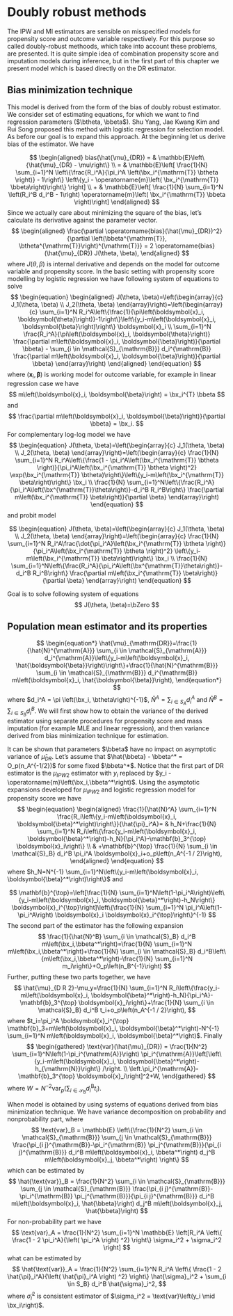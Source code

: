 # Doubly robust methods

The IPW and MI estimators are sensible on misspecified models for propensity score and outcome variable respectively. For this purpose so called doubly-robust methoods, which take into account these problems, are presented. It is quite simple idea of combination propensity score and imputation models during inference, but in the first part of this chapter we present model which is based directly on the DR estimator. 

## Bias minimization technique

This model is derived from the form of the bias of doubly robust estimator. We consider set of estimating equations, for which we want to find regression parameters ($\btheta, \bbeta$). Shu Yang, Jae Kwang Kim and Rui Song proposed this method with logistic regression for selection model. As before our goal is to expand this approach. At the beginning let us derive bias of the estimator. We have

$$
\begin{aligned}
bias(\hat{\mu}_{DR}) = & \mathbb{E}\left\{\hat{\mu}_{DR} - \mu\right\} \\ = & \mathbb{E}\left[ \frac{1}{N} \sum_{i=1}^N \left\{\frac{R_i^A}{\pi_i^A \left(\bx_i^{\mathrm{T}} \btheta \right)}  - 1\right\} \left\{y_i - \operatorname{m}\left( \bx_i^{\mathrm{T}} \bbeta\right)\right\} \right] \\ + & \mathbb{E}\left[  \frac{1}{N} \sum_{i=1}^N \left(R_i^B d_i^B - 1\right) \operatorname{m}\left( \bx_i^{\mathrm{T}} \bbeta \right)\right]
\end{aligned}
$$ Since we actually care about minimizing the square of the bias, let's calculate its derivative against the parameter vector. $$
\begin{aligned}
    \frac{\partial \operatorname{bias}(\hat{\mu}_{DR})^2}{\partial \left(\bbeta^{\mathrm{T}}, \btheta^{\mathrm{T}}\right)^{\mathrm{T}}} = 2 \operatorname{bias}(\hat{\mu}_{DR}) J(\theta, \beta),
\end{aligned}
$$ where $J(\theta, \beta)$ is internal derivative and depends on the model for outcome variable and propensity score. In the basic setting with propensity score modelling by logistic regression we have following system of equations to solve $$
\begin{equation}
\begin{aligned}
J(\theta, \beta)=\left(\begin{array}{c}
J_1(\theta, \beta) \\
J_2(\theta, \beta)
\end{array}\right)=\left(\begin{array}{c}
\sum_{i=1}^N R_i^A\left\{\frac{1}{\pi\left(\boldsymbol{x}_i, \boldsymbol{\theta}\right)}-1\right\}\left\{y_i-m\left(\boldsymbol{x}_i, \boldsymbol{\beta}\right)\right\} \boldsymbol{x}_i \\
\sum_{i=1}^N \frac{R_i^A}{\pi\left(\boldsymbol{x}_i, \boldsymbol{\theta}\right)} \frac{\partial m\left(\boldsymbol{x}_i, \boldsymbol{\beta}\right)}{\partial \bbeta}  - \sum_{i \in \mathcal{S}_{\mathrm{B}}} d_i^{\mathrm{B}} \frac{\partial m\left(\boldsymbol{x}_i, \boldsymbol{\beta}\right)}{\partial \bbeta} 
\end{array}\right)
\end{aligned}
\end{equation}
$$ where $\left(\boldsymbol{x}_i, \boldsymbol{\beta}\right)$ is working model for outcome variable, for example in linear regression case we have $$
m\left(\boldsymbol{x}_i, \boldsymbol{\beta}\right) = \bx_i^{T} \bbeta
$$ and $$
\frac{\partial m\left(\boldsymbol{x}_i, \boldsymbol{\beta}\right)}{\partial \bbeta} = \bx_i.
$$ For complementary log-log model we have $$
\begin{equation}
J(\theta, \beta)=\left(\begin{array}{c}
J_1(\theta, \beta) \\
J_2(\theta, \beta)
\end{array}\right)=\left(\begin{array}{c}
\frac{1}{N} \sum_{i=1}^N R_i^A\left\{\frac{1 - \pi_i^A\left(\bx_i^{\mathrm{T}} \btheta \right)}{\pi_i^A\left(\bx_i^{\mathrm{T}} \btheta \right)^2} \exp(\bx_i^{\mathrm{T}} \btheta)\right\}\left\{y_i-m\left(\bx_i^{\mathrm{T}} \beta\right)\right\} \bx_i \\
\frac{1}{N} \sum_{i=1}^N\left\{\frac{R_i^A}{\pi_i^A\left(\bx^{\mathrm{T}}\theta\right)}-d_i^B R_i^B\right\} \frac{\partial m\left(\bx_i^{\mathrm{T}} \beta\right)}{\partial \beta}
\end{array}\right)
\end{equation}
$$ and probit model

$$
\begin{equation}
J(\theta, \beta)=\left(\begin{array}{c}
J_1(\theta, \beta) \\
J_2(\theta, \beta)
\end{array}\right)=\left(\begin{array}{c}
\frac{1}{N} \sum_{i=1}^N R_i^A\frac{\dot{\pi_i^A}\left(\bx_i^{\mathrm{T}} \btheta \right)}{\pi_i^A\left(\bx_i^{\mathrm{T}} \btheta \right)^2} \left\{y_i-m\left(\bx_i^{\mathrm{T}} \beta\right)\right\} \bx_i \\
\frac{1}{N} \sum_{i=1}^N\left\{\frac{R_i^A}{\pi_i^A\left(\bx^{\mathrm{T}}\theta\right)}-d_i^B R_i^B\right\} \frac{\partial m\left(\bx_i^{\mathrm{T}} \beta\right)}{\partial \beta}
\end{array}\right)
\end{equation}
$$

Goal is to solve following system of equations $$
J(\theta, \beta)=\bZero
$$

## Population mean estimator and its properties

$$
\begin{equation*}
    \hat{\mu}_{\mathrm{DR}}=\frac{1}{\hat{N}^{\mathrm{A}}} \sum_{i \in \mathcal{S}_{\mathrm{A}}} d_i^{\mathrm{A}}\left\{y_i-m\left(\boldsymbol{x}_i, \hat{\boldsymbol{\beta}}\right)\right\}+\frac{1}{\hat{N}^{\mathrm{B}}} \sum_{i \in \mathcal{S}_{\mathrm{B}}} d_i^{\mathrm{B}} m\left(\boldsymbol{x}_i, \hat{\boldsymbol{\beta}}\right),
\end{equation*}
$$ where $d_i^A = \pi \left(\bx_i, \btheta\right)^{-1}$, $\hat{N}^A = \sum_{i \in S_A} d_i^A$ and $\hat{N}^B = \sum_{i \in S_B} d_i^B$. We will first show how to obtain the variance of the derived estimator using separate procedures for propensity score and mass imputation (for example MLE and linear regression), and then variance derived from bias minimization technique for estimation.

It can be shown that parameters $\bbeta$ have no impact on asymptotic variance of $\hat{\mu}_{DR}$. Let's assume that $\hat{\bbeta} - \bbeta^* = O_p(n_A^{-1/2})$ for some fixed $\bbeta^*$. Notice that the first part of DR estimator is the $\mu_{IPW2}$ estimator with $y_i$ replaced by $y_i - \operatorname{m}\left(\bx_i,\bbeta^*\right)$. Using the asymptotic expansions developed for $\mu_{IPW2}$ and logistic regression model for propensity score we have $$
\begin{equation}
\begin{aligned}
\frac{1}{\hat{N}^A} \sum_{i=1}^N \frac{R_i\left\{y_i-m\left(\boldsymbol{x}_i, \boldsymbol{\beta}^*\right)\right\}}{\hat{\pi}_i^A}= & h_N+\frac{1}{N} \sum_{i=1}^N R_i\left\{\frac{y_i-m\left(\boldsymbol{x}_i, \boldsymbol{\beta}^*\right)-h_N}{\pi_i^A}-\mathbf{b}_3^{\top} \boldsymbol{x}_i\right\} \\
& +\mathbf{b}^{\top} \frac{1}{N} \sum_{i \in \mathcal{S}_B} d_i^B \pi_i^A \boldsymbol{x}_i+o_p\left(n_A^{-1 / 2}\right),
\end{aligned}
\end{equation}
$$ where $h_N=N^{-1} \sum_{i=1}^N\left\{y_i-m\left(\boldsymbol{x}_i, \boldsymbol{\beta}^*\right)\right\}$ and

$$
\mathbf{b}^{\top}=\left[\frac{1}{N} \sum_{i=1}^N\left(1-\pi_i^A\right)\left\{y_i-m\left(\boldsymbol{x}_i, \boldsymbol{\beta}^*\right)-h_N\right\} \boldsymbol{x}_i^{\top}\right]\left\{\frac{1}{N} \sum_{i=1}^N \pi_i^A\left(1-\pi_i^A\right) \boldsymbol{x}_i \boldsymbol{x}_i^{\top}\right\}^{-1}
$$ The second part of the estimator has the following expansion $$
\frac{1}{\hat{N}^B} \sum_{i \in \mathcal{S}_B} d_i^B m\left(\bx_i,\bbeta^*\right)=\frac{1}{N} \sum_{i=1}^N m\left(\bx_i,\bbeta^*\right)+\frac{1}{N} \sum_{i \in \mathcal{S}_B} d_i^B\left\{m\left(\bx_i,\bbeta^*\right)-\frac{1}{N} \sum_{i=1}^N m_i\right\}+O_p\left(n_B^{-1}\right)
$$ Further, putting these two parts together, we have $$
\hat{\mu}_{D R 2}-\mu_y=\frac{1}{N} \sum_{i=1}^N R_i\left\{\frac{y_i-m\left(\boldsymbol{x}_i, \boldsymbol{\beta}^*\right)-h_N}{\pi_i^A}-\mathbf{b}_3^{\top} \boldsymbol{x}_i\right\}+\frac{1}{N} \sum_{i \in \mathcal{S}_B} d_i^B t_i+o_p\left(n_A^{-1 / 2}\right),
$$ where $t_i=\pi_i^A \boldsymbol{x}_i^{\top} \mathbf{b}_3+m\left(\boldsymbol{x}_i, \boldsymbol{\beta}^*\right)-N^{-1} \sum_{i=1}^N m\left(\boldsymbol{x}_i, \boldsymbol{\beta}^*\right)$. Finally $$
\begin{gathered} \text{var}(\hat{\mu}_{DR}) =
\frac{1}{N^2} \sum_{i=1}^N\left(1-\pi_i^{\mathrm{A}}\right) \pi_i^{\mathrm{A}}\left[\left\{y_i-m\left(\boldsymbol{x}_i, \boldsymbol{\beta}^*\right)-h_{\mathrm{N}}\right\} /\right. \\
\left.\pi_i^{\mathrm{A}}-\mathbf{b}_3^{\top} \boldsymbol{x}_i\right]^2+W,
\end{gathered}
$$ where $W = N^{-2} \text{var}_p\left(\sum_{i \in \mathcal{S}_{\mathrm{B}}} d_i^{\mathrm{B}} t_i\right)$.

When model is obtained by using systems of equations derived from bias minimization technique. We have variance decomposition on probability and nonprobability part, where $$
\text{var}_B = \mathbb{E} \left\{\frac{1}{N^2} \sum_{i \in \mathcal{S}_{\mathrm{B}}} \sum_{j \in \mathcal{S}_{\mathrm{B}}} \frac{\pi_{i j}^{\mathrm{B}}-\pi_i^{\mathrm{B}} \pi_j^{\mathrm{B}}}{\pi_{i j}^{\mathrm{B}}} d_i^B m\left(\boldsymbol{x}_i, \bbeta^*\right) d_j^B m\left(\boldsymbol{x}_j, \bbeta^*\right) \right\}
$$ which can be estimated by $$
\hat{\text{var}}_B = \frac{1}{N^2} \sum_{i \in \mathcal{S}_{\mathrm{B}}} \sum_{j \in \mathcal{S}_{\mathrm{B}}} \frac{\pi_{i j}^{\mathrm{B}}-\pi_i^{\mathrm{B}} \pi_j^{\mathrm{B}}}{\pi_{i j}^{\mathrm{B}}} d_i^B m\left(\boldsymbol{x}_i, \hat{\bbeta}\right) d_j^B m\left(\boldsymbol{x}_j, \hat{\bbeta}\right)
$$ For non-probability part we have $$
\text{var}_A = \frac{1}{N^2} \sum_{i=1}^N \mathbb{E} \left[R_i^A \left\{ \frac{1 - 2 \pi_i^A}{\left( \pi_i^A \right) ^2} \right\} \sigma_i^2 + \sigma_i^2 \right]
$$ what can be estimated by $$
\hat{\text{var}}_A = \frac{1}{N^2} \sum_{i=1}^N R_i^A \left\{ \frac{1 - 2 \hat{\pi}_i^A}{\left( \hat{\pi}_i^A \right) ^2} \right\} \hat{\sigma}_i^2 + \sum_{i \in S_B} d_i^B \hat{\sigma}_i^2,
$$ where $\hat{\sigma}_i^2$ is consistent estimator of $\sigma_i^2 = \text{var}\left(y_i \mid \bx_i\right)$.
